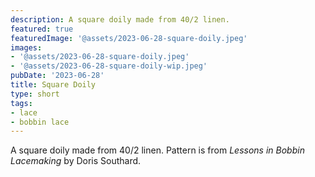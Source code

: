 ```yaml
---
description: A square doily made from 40/2 linen.
featured: true
featuredImage: '@assets/2023-06-28-square-doily.jpeg'
images:
- '@assets/2023-06-28-square-doily.jpeg'
- '@assets/2023-06-28-square-doily-wip.jpeg'
pubDate: '2023-06-28'
title: Square Doily
type: short
tags:
- lace
- bobbin lace
---
```

A square doily made from 40/2 linen. Pattern is from *Lessons in Bobbin 
Lacemaking* by Doris Southard.